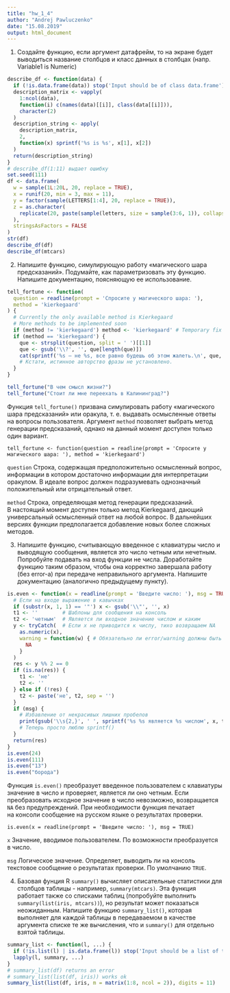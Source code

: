 ```yaml
---
title: "hw_1_4"
author: "Andrej Pawluczenko"
date: "15.08.2019"
output: html_document
---
```


1. Создайте функцию, если аргумент датафрейм, то на экране будет выводиться название столбцов и класс данных в столбцах (напр. Variable1 is Numeric)

```r
describe_df <- function(data) {
  if (!is.data.frame(data)) stop('Input should be of class data.frame')
  description_matrix <- vapply(
    1:ncol(data),
    function(i) c(names(data)[[i]], class(data[[i]])),
    character(2)
  )
  description_string <- apply(
    description_matrix,
    2,
    function(x) sprintf('%s is %s', x[1], x[2])
  )
  return(description_string)
}
# describe_df(1:11) выдает ошибку
set.seed(111)
df <- data.frame(
  w = sample(1L:20L, 20, replace = TRUE),
  x = runif(20, min = 3, max = 11),
  y = factor(sample(LETTERS[1:4], 20, replace = TRUE)),
  z = as.character(
    replicate(20, paste(sample(letters, size = sample(3:6, 1)), collapse = ''))
  ),
  stringsAsFactors = FALSE
)
str(df)
describe_df(df)
describe_df(mtcars)
```

2. Напишите функцию, симулирующую работу «магического шара предсказаний». Подумайте, как параметризовать эту функцию. Напишите документацию, поясняющую ее использование.

```r
tell_fortune <- function(
  question = readline(prompt = 'Спросите у магического шара: '),
  method = 'kierkegaard'
) {
  # Currently the only available method is Kierkegaard
  # More methods to be implemented soon
  if (method != 'kierkegaard') method <- 'kierkegaard' # Temporary fix
  if (method == 'kierkegaard') {
    que <- strsplit(question, split = ' ')[[1]]
    que <- gsub('\\?', '', que[length(que)])
    cat(sprintf('%s — не %s, все равно будешь об этом жалеть.\n', que, que))
    # Кстати, истинное авторство фразы не установлено.
  }
}

tell_fortune("В чем смысл жизни?")
tell_fortune("Стоит ли мне переехать в Калининград?")
```

Функция `tell_fortune()` призвана симулировать работу «магического шара предсказаний» или оракула, т. е. выдавать осмысленные ответы на вопросы пользователя. Аргумент `method` позволяет выбрать метод генерации предсказаний, однако на данный момент доступен только один вариант.

`tell_fortune <- function(question = readline(prompt = 'Спросите у магического шара: '), method = 'kierkegaard')`

`question` Строка, содержащая предположительно осмысленный вопрос, информации в котором достаточно информации для интерпретации оракулом. В идеале вопрос должен подразумевать однозначный положительный или отрицательный ответ.

`method` Строка, определяющая метод генерации предсказаний. В настоящий момент доступен только метод Kierkegaard, дающий универсальный осмысленный ответ на любой вопрос. В дальнейших версиях функции предполагается добавление новых более сложных методов.

3. Напишите функцию, считывающую введенное с клавиатуры число и выводящую сообщения, является это число четным или нечетным. Попробуйте подавать на вход функции не числа. Доработайте функцию таким образом, чтобы она корректно завершала работу (без error-а) при передаче неправильного аргумента. Напишите документацию (аналогично предыдущему пункту).

```r
is.even <- function(x = readline(prompt = 'Введите число: '), msg = TRUE) {
  # Если на входе выражение в кавычках
  if (substr(x, 1, 1) == '"') x <- gsub('\\"', '', x)
  t1 <- ''        # Шаблоны для сообщения на консоль
  t2 <- 'четным'  # Является ли входное значение числом и каким
  y <- tryCatch(  # Если x не приводится к числу, тихо возвращаем NA
    as.numeric(x),
    warning = function(w) { # Обязательно ли error/warning должны быть функциями?
      NA
    }
  )
  res <- y %% 2 == 0
  if (is.na(res)) {
    t1 <- 'не'
    t2 <- ''
  } else if (!res) {
    t2 <- paste('не', t2, sep = '')
  }
  if (msg) {
    # Избавление от некрасивых лишних пробелов
    print(gsub('\\s{2,}', ' ', sprintf('%s %s является %s числом', x, t1, t2)))
    # Теперь просто люблю sprintf()
  }
  return(res)
}
is.even(24)
is.even(111)
is.even("13")
is.even("борода")
```

Функция `is.even()` преобразует введенное пользователем с клавиатуры значение в число и проверяет, является ли оно четным. Если преобразовать исходное значение в число невозможно, возвращается `NA` без предупреждений. При необходимости функция печатает на консоли сообщение на русском языке о результатах проверки.

`is.even(x = readline(prompt = 'Введите число: '), msg = TRUE)`

`x` Значение, вводимое пользователем. По возможности преобразуется в число.

`msg` Логическое значение. Определяет, выводить ли на консоль текстовое сообщение о результатах проверки. По умолчанию `TRUE`.

4. Базовая фунция R `summary()` вычисляет описательные статистики для столбцов таблицы - например, `summary(mtcars)`. Эта функция работает также со списками таблиц (попробуйте выполнить `summary(list(iris, mtcars))`), но результат может показаться неожиданным. Напишите функцию `summary_list()`, которая выполняет для каждой таблицы в передаваемом в качестве аргумента списке те же вычисления, что и `summary()` для отдельно взятой таблицы.

```r
summary_list <- function(l, ...) {
  if (!is.list(l) | is.data.frame(l)) stop('Input should be a list of tables')
  lapply(l, summary, ...)
}
# summary_list(df) returns an error
# summary_list(list(df, iris)) works ok
summary_list(list(df, iris, m = matrix(1:8, ncol = 2)), digits = 11)
```